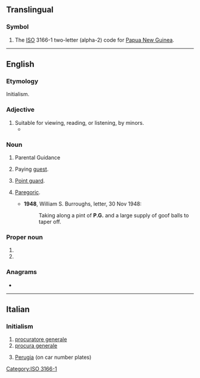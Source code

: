 {{also|pg|Pg|pg.|.pg|P&G|Pg.|P.G.}}
==Translingual==

===Symbol===
{{head|mul|symbol}}
# The [[ISO]] 3166-1 two-letter (alpha-2) code for [[Papua New Guinea]].

[[Category:ISO 3166-1]]

----

==English==

===Etymology===
Initialism.

===Adjective===
{{en-adj|-}}

# Suitable for viewing, reading, or listening, by minors.
#* {{quote-journal
|date=June 26, 2012
|author=Genevieve Koski
|title=Music: Reviews: Justin Bieber: ''Believe''
|work=The Onion AV Club
|url=http://www.avclub.com/articles/justin-bieber-believe,81763/
|page=
|passage=More significantly, rigid deference to Bieber’s still-young core fan base keeps things resolutely '''PG''', with any acknowledgement of sex either couched in vague “touch your body” workarounds or downgraded to desirous hand-holding and eye-gazing.}}

===Noun===
{{en-noun}}

# {{lb|en|British|US}} Parental Guidance {{qualifier|used to rate [[motion picture]]s that may be viewed by [[minor]]s at their parents' discretion}}
# {{lb|en|chiefly|_|UK}} Paying [[guest]].
# {{lb|en|basketball}} [[point guard|Point guard]].
# {{lb|en|slang}} [[paregoric|Paregoric]].
#* '''1948''', William S. Burroughs, letter, 30 Nov 1948:
#*: Taking along a pint of '''P.G.''' and a large supply of goof balls to taper off.

===Proper noun===
{{en-proper noun}}

# {{initialism of|Proto-Germanic|lang=en}}
# {{initialism of|Persian Gulf|lang=en}}

===Anagrams===
* {{anagrams|en|GP}}

----

==Italian==

===Initialism===
{{rfc-header|Initialism}}
{{head|it|initialism}}

# [[procuratore generale]]
# [[procura generale]]
# {{lb|it|dated}} [[Perugia]] (on car number plates)